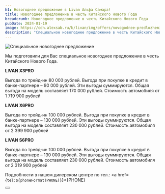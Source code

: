 ```yaml
---
h1: Новогоднее предложение в Livan Альфа Самара!
title: Новогоднее предложение в честь Китайского Нового Года
breadcrumb: Новогоднее предложение в честь Китайского Нового Года
pubDate: 2024-01-19
image: https://cdn.alexsab.ru/b/livan/img/offers/novogodnee-predlozhenie/thumb.webp
description: "Специальное новогоднее предложение в честь Китайского Нового Года в Livan Альфа Самара"
---
```


<picture>
    <source media="(min-width: 1025px)" srcset="https://cdn.alexsab.ru/b/livan/img/offers/novogodnee-predlozhenie/image.webp" />
    <source media="(min-width: 320px)" srcset="https://cdn.alexsab.ru/b/livan/img/offers/novogodnee-predlozhenie/thumb.webp" />
    <img src="https://cdn.alexsab.ru/b/livan/img/offers/novogodnee-predlozhenie/image.webp" alt="Специальное новогоднее предложение" />
</picture>
<br/>

Мы подготовили для Вас специальное новогоднее предложение в честь Китайского Нового Года.


**LIVAN X3PRO**

Выгода по трейд-ин 80 000 рублей. Выгода при покупке в кредит в банке-партнере – 90 000 рублей. Эти выгоды суммируются. Общая выгода на модель составляет 170 000 рублей. Стоимость автомобиля от 1 719 900 рублей

**LIVAN X6PRO**

Выгода по трейд-ин 100 000 рублей. Выгода при покупке в кредит в банке-партнере – 130 000 рублей. Эти выгоды суммируются. Общая выгода на модель составляет 230 000 рублей. Стоимость автомобиля от 2 399 900 рублей

**LIVAN S6PRO**

Выгода по трейд-ин 100 000 рублей. Выгода при покупке в кредит в банке-партнере – 130 000 рублей. Эти выгоды суммируются. Общая выгода на модель составляет 230 000 рублей. Стоимость автомобиля от 2 319 900 рублей

Подробности в нашем дилерском центре по тел.: <a href={`tel:${phoneFormat(PHONE)}`}>{PHONE}</a>

<div class="flex justify-center mt-10 mb-5">
    <Button 
        classes="popup-link block !px-4 xl:!px-8 !py-2 xl:!py-3 !text-white !no-underline" 
        url="#common-modal" 
        title="Подробнее"
        dataTitle="Заказать обратный звонок"
        dataFormName="Специальное новогоднее предложение"
    />
</div>

